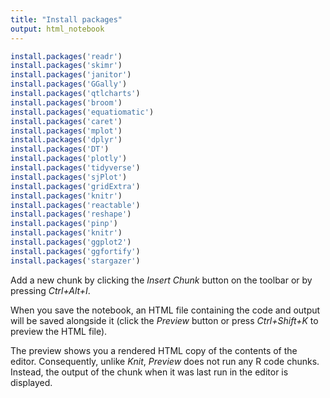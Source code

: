 ```yaml
---
title: "Install packages"
output: html_notebook
---
```


```r

install.packages('readr')
install.packages('skimr')
install.packages('janitor')
install.packages('GGally')
install.packages('qtlcharts')
install.packages('broom')
install.packages('equatiomatic')
install.packages('caret')
install.packages('mplot')
install.packages('dplyr')
install.packages('DT')
install.packages('plotly')
install.packages('tidyverse')
install.packages('sjPlot')
install.packages('gridExtra')
install.packages('knitr')
install.packages('reactable')
install.packages('reshape')
install.packages('pinp')
install.packages('knitr')
install.packages('ggplot2')
install.packages('ggfortify')
install.packages('stargazer')

```

Add a new chunk by clicking the *Insert Chunk* button on the toolbar or by pressing *Ctrl+Alt+I*.

When you save the notebook, an HTML file containing the code and output will be saved alongside it (click the *Preview* button or press *Ctrl+Shift+K* to preview the HTML file).

The preview shows you a rendered HTML copy of the contents of the editor. Consequently, unlike *Knit*, *Preview* does not run any R code chunks. Instead, the output of the chunk when it was last run in the editor is displayed.
